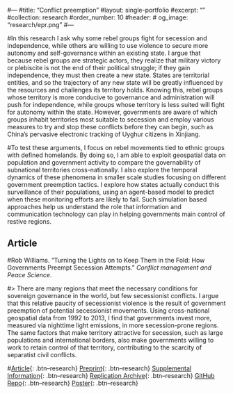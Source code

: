 #---
#title: "Conflict preemption"
#layout: single-portfolio
#excerpt: "<img src='/images/research/epr.png' alt=''>"
#collection: research
#order_number: 10
#header: 
#  og_image: "research/epr.png"
#---

#In this research I ask why some rebel groups fight for secession and independence, while others are willing to use violence to secure more autonomy and self-governance within an existing state. I argue that because rebel groups are strategic actors, they realize that military victory or plebiscite is not the end of their political struggle; if they gain independence, they must then create a new state. States are territorial entities, and so the trajectory of any new state will be greatly influenced by the resources and challenges its territory holds. Knowing this, rebel groups whose territory is more conducive to governance and administration will push for independence, while groups whose territory is less suited will fight for autonomy within the state. However, governments are aware of which groups inhabit territories most suitable to secession and employ various measures to try and stop these conflicts before they can begin, such as China’s pervasive electronic tracking of Uyghur citizens in Xinjiang.

#To test these arguments, I focus on rebel movements tied to ethnic groups with defined homelands. By doing so, I am able to exploit geospatial data on population and government activity to compare the governability of subnational territories cross-nationally. I also explore the temporal dynamics of these phenomena in smaller scale studies focusing on different government preemption tactics. I explore how states actually conduct this surveillance of their populations, using an agent-based model to predict when these monitoring efforts are likely to fail. Such simulation based approaches help us understand the role that information and communication technology can play in helping governments main control of restive regions.

## Article

#Rob Williams. "Turning the Lights on to Keep Them in the Fold: How Governments Preempt Secession Attempts." *Conflict management and Peace Science*.

#> There are many regions that meet the necessary conditions for sovereign governance in the world, but few secessionist conflicts. I argue that this relative paucity of secessionist violence is the result of government preemption of potential secessionist movements. Using cross-national geospatial data from 1992 to 2013, I find that governments invest more, measured via nighttime light emissions, in more secession-prone regions. The same factors that make territory attractive for secession, such as large populations and international borders, also make governments willing to work to retain control of that territory, contributing to the scarcity of separatist civil conflicts.

#[Article](https://doi.org/10.1177/07388942211015242){: .btn--research} [Preprint](/files/pdf/research/Turning the Lights on.pdf){: .btn--research} [Supplemental Information](/files/pdf/research/Turning the Lights on SI.pdf){: .btn--research} [Replication Archive](https://journals.sagepub.com/doi/suppl/10.1177/07388942211015242){: .btn--research} [GitHub Repo](https://github.com/jayrobwilliams/conflict-preemption){: .btn--research} [Poster](/files/pdf/research/PSS 2018 Poster.pdf){: .btn--research}


